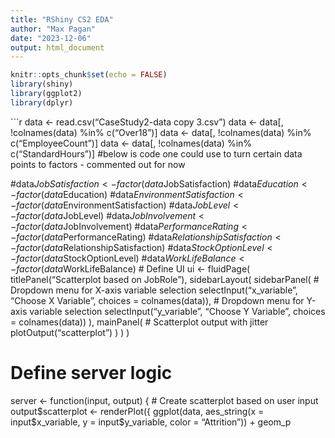 ```yaml
---
title: "RShiny CS2 EDA"
author: "Max Pagan"
date: "2023-12-06"
output: html_document
---
```


```r
knitr::opts_chunk$set(echo = FALSE)
library(shiny)
library(ggplot2)
library(dplyr)
```

```r
data <- read.csv("CaseStudy2-data copy 3.csv")
data <- data[, !colnames(data) %in% c("Over18")]
data <- data[, !colnames(data) %in% c("EmployeeCount")]
data <- data[, !colnames(data) %in% c("StandardHours")]
#below is code one could use to turn certain data points to factors - commented out for now

#data$JobSatisfaction <- factor(data$JobSatisfaction)
#data$Education <- factor(data$Education)
#data$EnvironmentSatisfaction <- factor(data$EnvironmentSatisfaction)
#data$JobLevel <- factor(data$JobLevel)
#data$JobInvolvement <- factor(data$JobInvolvement)
#data$PerformanceRating <- factor(data$PerformanceRating)
#data$RelationshipSatisfaction <- factor(data$RelationshipSatisfaction)
#data$StockOptionLevel <- factor(data$StockOptionLevel)
#data$WorkLifeBalance<- factor(data$WorkLifeBalance)
# Define UI
ui <- fluidPage(
  titlePanel("Scatterplot based on JobRole"),
  sidebarLayout(
    sidebarPanel(
      # Dropdown menu for X-axis variable selection
      selectInput("x_variable", "Choose X Variable", choices = colnames(data)),
      # Dropdown menu for Y-axis variable selection
      selectInput("y_variable", "Choose Y Variable", choices = colnames(data))
    ),
    mainPanel(
      # Scatterplot output with jitter
      plotOutput("scatterplot")
    )
  )
)

# Define server logic
server <- function(input, output) {
  # Create scatterplot based on user input
  output$scatterplot <- renderPlot({
    ggplot(data, aes_string(x = input$x_variable, y = input$y_variable, color = "Attrition")) +
      geom_p